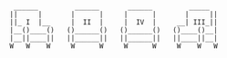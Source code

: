 <div class = "ascii_art_wrapper">
<div class = "ascii_art">

```

 ______         ______       ______         _____  
||     |       |      |     |      |       |     ||
||_ I  |__     |  II  |     |  IV  |     __| III_||
|__()____()   ()______()   ()______()   ()____()__|
|__||____||   ||______||   ||______||   ||____||__|
W   W    W     W      W     W      W     W    W   W


```
<!-- Inspiration: http://ascii.co.uk/art/chair -->
</div>
</div>